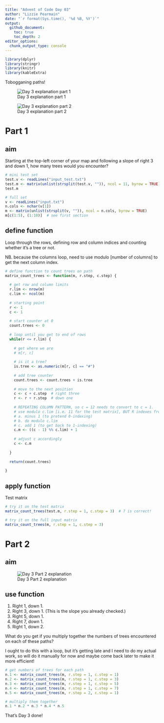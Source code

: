 ```yaml
---
title: "Advent of Code Day 03"
author: "Lizzie Pearmain"
date: "`r format(Sys.time(), '%d %B, %Y')`"
output:
  github_document:
    toc: true
    toc_depth: 2
editor_options: 
  chunk_output_type: console
---
```


```r
library(dplyr)
library(stringr)
library(knitr)
library(kableExtra)
```

Tobogganing paths!

![Day 3 explanation part 1](img/intro-01.png)

![Day 3 explanation part 2](img/intro-02.png)


# Part 1

## aim

Starting at the top-left corner of your map and following a slope of right 3 and down 1, how many trees would you encounter?


```r

# mini test set
test.v <- readLines("input_test.txt")
test.m <- matrix(unlist(strsplit(test.v, "")), ncol = 11, byrow = TRUE)
test.m

# full set
v <- readLines("input.txt")
n.cols <- nchar(v[1])
m <- matrix(unlist(strsplit(v, "")), ncol = n.cols, byrow = TRUE)
m[c(1:5), (1:10)]  # see first section

```

## define function

Loop through the rows, defining row and column indices and counting whether it's a tree or not.

NB. because the columns loop, need to use modulo [number of columns] to get the next column index.


```r
# define function to count trees on path
matrix_count_trees <- function(m, r.step, c.step) {
  
  # get row and column limits
  r.lim <- nrow(m)
  c.lim <- ncol(m)
  
  # starting point
  r <- 1
  c <- 1
  
  # start counter at 0
  count.trees <- 0
  
  # loop until you get to end of rows
  while(r <= r.lim) {
    
    # get where we are
    # m[r, c]
    
    # is it a tree?
    is.tree <- as.numeric(m[r, c] == "#")
    
    # add tree counter
    count.trees <- count.trees + is.tree
    
    # move to the next position
    c <- c + c.step  # right three
    r <- r + r.step  # down one
    
    # REPEATING COLUMN PATTERN, so c = 12 needs to convert to c = 1.
    # use modulo c.lim [i.e. 11 for the test matrix], BUT R indexes from 1. So:
    # a. minus 1 (to pretend 0-indexing)
    # b. do modulo c.lim
    # c. add 1 (to get back to 1-indexing)
    c.m <- ((c - 1) %% c.lim) + 1
    
    # adjust c accordingly
    c <- c.m
    
  }
  
  return(count.trees)
  
}

```

## apply function

Test matrix

```r
# try it on the test matrix
matrix_count_trees(test.m, r.step = 1, c.step = 3)  # 7 is correct!

```


```r
# try it on the full input matrix
matrix_count_trees(m, r.step = 1, c.step = 3)

```


# Part 2

## aim

![Day 3 Part 2 explanation](img/part-2.png)

## use function

1. Right 1, down 1.
1. Right 3, down 1. (This is the slope you already checked.)
1. Right 5, down 1.
1. Right 7, down 1.
1. Right 1, down 2.

What do you get if you multiply together the numbers of trees encountered on each of these paths?

I ought to do this with a loop, but it's getting late and I need to do my actual work, so will do it manually for now and maybe come back later to make it more efficient!

```r
# get numbers of trees for each path
n.1 <- matrix_count_trees(m, r.step = 1, c.step = 1)
n.2 <- matrix_count_trees(m, r.step = 1, c.step = 3)
n.3 <- matrix_count_trees(m, r.step = 1, c.step = 5)
n.4 <- matrix_count_trees(m, r.step = 1, c.step = 7)
n.5 <- matrix_count_trees(m, r.step = 2, c.step = 1)

# multiply them together
n.1 * n.2 * n.3 * n.4 * n.5

```


That's Day 3 done!

